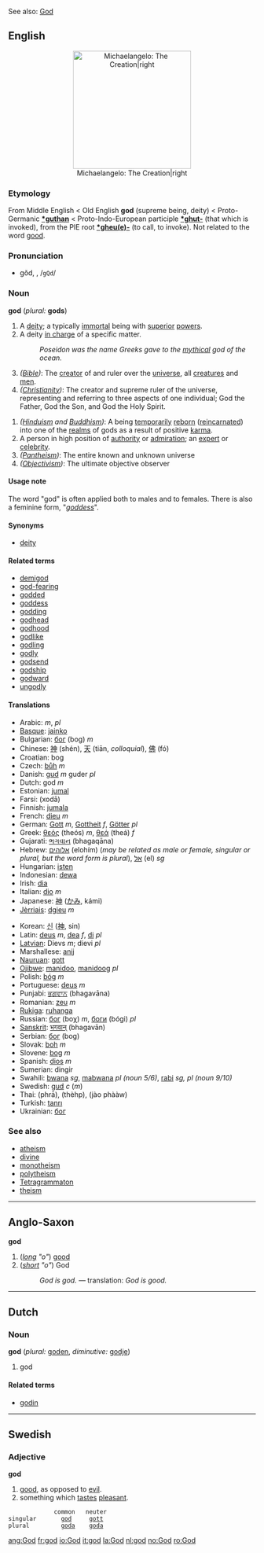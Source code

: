 See also: [[God]]

==English==
{{wikipedia}}
<center>[[Image:Leonardo God Adam.JPG|240px|Michaelangelo: The Creation|right]]</center>
===Etymology===
From Middle English < Old English '''god''' (supreme being, deity) < Proto-Germanic '''[[*guthan]]''' < Proto-Indo-European participle '''[[*ghut-]]''' (that which is invoked), from the PIE root '''[[*gheu(e)-]]''' (to call, to invoke). Not related to the word [[good]].

===Pronunciation===
*gŏd, {{IPAchar|/ɡɒd/}}, /<tt>gQd</tt>/

===Noun===
'''god''' (''plural:'' '''gods''') <!--See section below for "God", the proper noun -->

#A [[deity]]; a typically [[immortal]] being with [[superior]] [[power]]s.
#A deity [[in charge]] of a specific matter.
#:''Poseidon was the name Greeks gave to the [[mythical]] god of the ocean.''
#''([[Bible]])'': The [[creator]] of and ruler over the [[universe]], all [[creatures]] and [[men]].
#''([[Christianity]])'': The creator and supreme ruler of the universe, representing and referring to three aspects of one individual; God the Father, God the Son, and God the Holy Spirit.
<!-- #A supernatural being who is capably infinite in every way and the creator of the universe. ("Infinite in every way" is meaningless nonsense. The other definitions given here already cover "supernatural being" and "creator of the universe" thoroughly and clearly.) -->
#''([[Hinduism]] and [[Buddhism]])'': A being [[temporarily]] [[reborn]] ([[reincarnated]]) into one of the [[realm]]s of gods as a result of positive [[karma]].
#A person in high position of [[authority]] or [[admiration]]; an [[expert]] or [[celebrity]].
#''([[Pantheism]])'': The entire known and unknown universe
#''([[Objectivism]])'': The ultimate objective observer

====Usage note====
The word "god" is often applied both to males and to females. There is also a feminine form, "''[[goddess]]''".

====Synonyms====
*[[deity]]

====Related terms====
*[[demigod]]
*[[god-fearing]]
*[[godded]]
*[[goddess]]
*[[godding]]
*[[godhead]]
*[[godhood]]
*[[godlike]]
*[[godling]]
*[[godly]]
*[[godsend]]
*[[godship]]
*[[godward]]
*[[ungodly]]

====Translations====
{{top}}
*Arabic: {{ARchar|[[اله|إلۤهٌ]]}} {{IPAchar|(’iláːh)}} ''m'', {{ARchar|[[الهة|آلِهَةٌ]]}} {{IPAchar|(’áːliha)}} ''pl''
*[[Basque]]: [[jainko]]
*Bulgarian: [[бог]] (bog) ''m''
*Chinese: [[神]] (shén), [[天]] (tiān, ''colloquial''), [[佛]] (fó)
*Croatian: bog
*Czech: [[bůh]] ''m''
*Danish: [[gud]] ''m'' guder ''pl''
*Dutch: god ''m''
*Estonian: [[jumal]]
*Farsi: {{FAchar|[[خدا|خُدا]]}} (xodā)
*Finnish: [[jumala]]
*French: [[dieu]] ''m''
*German: [[Gott]] ''m'', [[Gottheit]] ''f'', [[Götter]] ''pl''
*Greek: [[θεός]] (theós) ''m'', [[θεά]] (theá) ''f''
*Gujarati: [[ભગવાન]] (bhagaqāna)
*Hebrew: [[אלוהים]] (elohím) (''may be related as male or female, singular or plural, but the word form is plural''), [[אל]] (el) ''sg''
*Hungarian: [[isten]]
*Indonesian: [[dewa]]
*Irish: [[dia]]
*Italian: [[dio]] ''m''
*Japanese: [[神]] ([[かみ]], kámi)
*[[Jèrriais]]: [[dgieu]] ''m''
{{mid}}
*Korean: [[신]] ([[神]], sin)
*Latin: [[deus]] ''m'', [[dea]] ''f'', [[di]] ''pl''
*[[Latvian]]: Dievs ''m''; dievi ''pl''
*Marshallese: [[anij]]
*[[Nauruan]]: [[gott]]
*[[Ojibwe]]: [[manidoo]], [[manidoog]] ''pl''
*Polish: [[bóg]] ''m''
*Portuguese: [[deus]] ''m''
*Punjabi: [[ਭਗਵਾਨ]] (bhagavāna)
*Romanian: [[zeu]] ''m''
*[[Rukiga]]: [[ruhanga]]
*Russian: [[бог]] (boχ) ''m'', [[боги]] (bógi) ''pl''
*[[Sanskrit]]: [[भगवान्]] (bhagavān)
*Serbian: [[бог]] (bog)
*Slovak: [[boh]] ''m''
*Slovene: [[bog]] ''m''
*Spanish: [[dios]] ''m''
*Sumerian: dingir
*Swahili: [[bwana]] ''sg'', [[mabwana]] ''pl (noun 5/6)'', [[rabi]] ''sg, pl (noun 9/10)''
*Swedish: [[gud]] ''c'' (''m'')
*Thai: {{THchar|[[พระ]]}} (phrā), {{THchar|[[เทพ]]}} (thèhp), {{THchar|[[เจ้าพ่อ]]}} (jào phààw)
*Turkish: [[tanrı]]
*Ukrainian: [[бог]] {{IPAchar|(boɦ)}}
{{bottom}}

===See also===
*[[atheism]]
*[[divine]]
*[[monotheism]]
*[[polytheism]]
*[[Tetragrammaton]]
*[[theism]]

----

==Anglo-Saxon==
'''god'''

# (''[[long]] "o"'') [[good]]
# (''[[short]] "o"'') God
#: ''God is god.'' &mdash; translation: ''God is good.''

----

==Dutch==
===Noun===
'''god''' (''plural:'' [[goden]], ''diminutive:'' [[godje]])

#god

====Related terms====
*[[godin]]

----
==Swedish==
===Adjective===
'''god'''

# [[good]], as opposed to [[evil]].
# something which [[taste]]s [[pleasant]]. 
              common   neuter
 singular       [[god]]     [[gott]]
 plural         [[goda]]    [[goda]]

[[ang:God]]
[[fr:god]]
[[io:God]]
[[it:god]]
[[la:God]]
[[nl:god]]
[[no:God]]
[[ro:God]]
